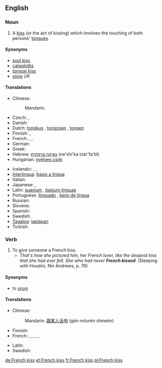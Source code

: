 ==English==
{{wikipedia}}

===Noun===
{{en-noun|sg=[[French]] [[kiss]]|pl=French kisses}}

# A [[kiss]] (or the act of kissing) which involves the touching of both persons' [[tongue]]s.

====Synonyms====
* [[soul kiss]]
* [[cataglottis]]
* [[tongue kiss]]
* [[snog]] ''UK''

====Translations====
{{trans-top|tongue kiss}}
* Chinese:
*: Mandarin: {{t-|cmn|舌吻|tr=shéwěn|sc=Hani}}
* Czech: {{t-|cs|francouzský polibek|m}}, {{t-|cs|francouzák|m}}
* Danish: {{t|da|tungekys}}
* Dutch: [[tongkus]] {{m}}, [[tongzoen]] {{m}}, [[tongen]]
* Finnish: {{t-|fi|kielisuudelma}}, {{t+|fi|kielari}}
* French: {{t+|fr|patin|m}}, {{t+|fr|pelle|f}}, {{t+|fr|galoche|f}}
* German: {{t+|de|Zungenkuss|m}}
* Greek: {{t|el|γλωσσόφιλο (informal)|n|tr=glosófilo}}
* Hebrew: [[נשיקה צרפתית]] (ne'shi'ka tzar'fa'tit)
* Hungarian: [[nyelves csók]]
{{trans-mid}}
* Icelandic: {{t-|is|sleikur|m}}, {{t|is|tungukoss|m}}, {{t|is|franskur koss|m}}
* [[Interlingua]]: [[basio a lingua]]
* Italian: {{t-|it|slinguata|f}}
* Japanese: {{t|ja|ディープキス|tr=dību-kisu}}, {{t|ja|フレンチ・キス|tr=Furenchi-kisu}}
* Latin: [[suavium]] {{n}}, [[basium linguae]] {{n}}
* Portuguese: [[linguado]] {{m}}, [[beijo de língua]] {{m}}
* Russian: {{t-|ru|французский поцелуй|m|tr=francúzskij pocelúj}}
* Slovene: {{t|sl|francoski poljub|m}}
* Spanish: {{t-|es|beso francés|m}}
* Swedish: {{t-|sv|tungkyss|c}}
* [[Tagalog]]: [[laplapan]]
* Turkish: {{t|tr|Fransız öpücüğü}}
{{trans-bottom}}

===Verb===
{{en-verb|French kisses|French kissing|French kissed}}

# To give someone a French kiss.
#* ''That's how she pictured him, her French lover, like the deepest kiss that she had ever felt. She who had never '''French kissed'''''. (Sleeping with Houdini, Nin Andrews, p. 76)

====Synonyms====
* to [[snog]] {{qualifier|UK}}

====Translations====
{{trans-top|give someone a French kiss}}
* Chinese:
*: Mandarin: [[跟]][[某人]][[舌吻]] (gēn mǒurén shéwěn)
* Finnish: {{t+|fi|antaa}} {{t-|fi|kielisuudelma}}
* French: {{t+|fr|rouler un patin}}, {{t+|fr|rouler une pelle}}, {{t+|fr|rouler une galoche}}, {{t+|fr|frencher}}, {{t+|fr|galocher}}, {{t|fr|bécoter}}
{{trans-mid}}
* Latin: {{t|la|columbor}}
* Swedish: {{t|sv|tungkyssa}}
{{trans-bottom}}

[[de:French kiss]]
[[et:French kiss]]
[[fr:French kiss]]
[[pl:French kiss]]